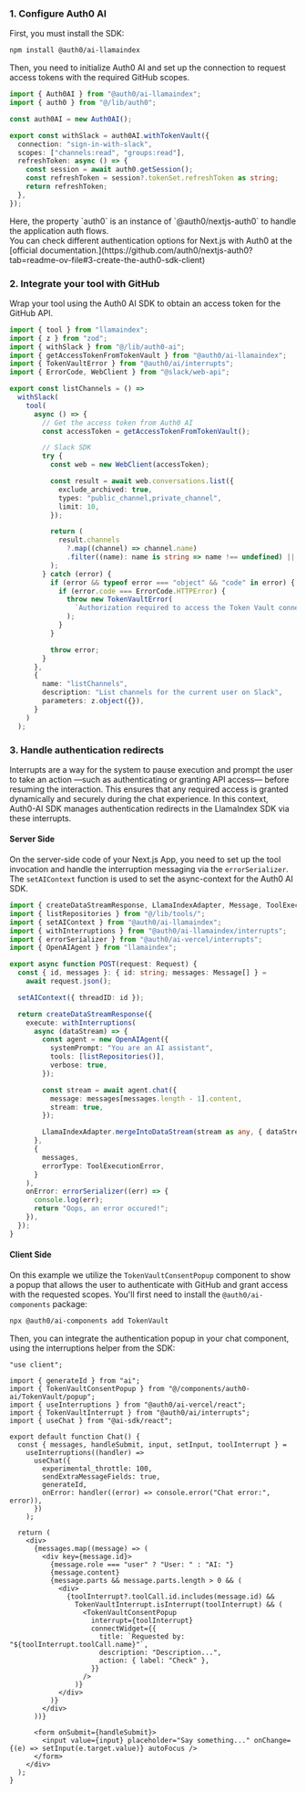 ### 1. Configure Auth0 AI

First, you must install the SDK:

```bash wrap lines
npm install @auth0/ai-llamaindex
```

Then, you need to initialize Auth0 AI and set up the connection to request access tokens with the required GitHub scopes.

```typescript ./src/lib/auth0-ai.ts wrap lines
import { Auth0AI } from "@auth0/ai-llamaindex";
import { auth0 } from "@/lib/auth0";

const auth0AI = new Auth0AI();

export const withSlack = auth0AI.withTokenVault({
  connection: "sign-in-with-slack",
  scopes: ["channels:read", "groups:read"],
  refreshToken: async () => {
    const session = await auth0.getSession();
    const refreshToken = session?.tokenSet.refreshToken as string;
    return refreshToken;
  },
});

```
<Info>
Here, the property `auth0` is an instance of `@auth0/nextjs-auth0` to handle the application auth flows. <br/>
You can check different authentication options for Next.js with Auth0 at the [official documentation.](https://github.com/auth0/nextjs-auth0?tab=readme-ov-file#3-create-the-auth0-sdk-client)
</Info>

### 2. Integrate your tool with GitHub

Wrap your tool using the Auth0 AI SDK to obtain an access token for the GitHub API.

```typescript ./src/lib/tools/listRepositories.ts wrap lines highlight={3-5,13,17,33-35}
import { tool } from "llamaindex";
import { z } from "zod";
import { withSlack } from "@/lib/auth0-ai";
import { getAccessTokenFromTokenVault } from "@auth0/ai-llamaindex";
import { TokenVaultError } from "@auth0/ai/interrupts";
import { ErrorCode, WebClient } from "@slack/web-api";

export const listChannels = () =>
  withSlack(
    tool(
      async () => {
        // Get the access token from Auth0 AI
        const accessToken = getAccessTokenFromTokenVault();

        // Slack SDK
        try {
          const web = new WebClient(accessToken);

          const result = await web.conversations.list({
            exclude_archived: true,
            types: "public_channel,private_channel",
            limit: 10,
          });

          return (
            result.channels
              ?.map((channel) => channel.name)
              .filter((name): name is string => name !== undefined) || []
          );
        } catch (error) {
          if (error && typeof error === "object" && "code" in error) {
            if (error.code === ErrorCode.HTTPError) {
              throw new TokenVaultError(
                `Authorization required to access the Token Vault connection`
              );
            }
          }

          throw error;
        }
      },
      {
        name: "listChannels",
        description: "List channels for the current user on Slack",
        parameters: z.object({}),
      }
    )
  );
```

### 3. Handle authentication redirects

Interrupts are a way for the system to pause execution and prompt the user to take an action —such as authenticating or granting API access— before resuming the interaction. This ensures that any required access is granted dynamically and securely during the chat experience. In this context, Auth0-AI SDK manages authentication redirects in the LlamaIndex SDK via these interrupts.

#### Server Side

On the server-side code of your Next.js App, you need to set up the tool invocation and handle the interruption messaging via the `errorSerializer`. The `setAIContext` function is used to set the async-context for the Auth0 AI SDK.

```typescript ./src/app/api/chat/route.ts wrap lines highlight={2-5,15,35}
import { createDataStreamResponse, LlamaIndexAdapter, Message, ToolExecutionError } from "ai";
import { listRepositories } from "@/lib/tools/";
import { setAIContext } from "@auth0/ai-llamaindex";
import { withInterruptions } from "@auth0/ai-llamaindex/interrupts";
import { errorSerializer } from "@auth0/ai-vercel/interrupts";
import { OpenAIAgent } from "llamaindex";

export async function POST(request: Request) {
  const { id, messages }: { id: string; messages: Message[] } =
    await request.json();

  setAIContext({ threadID: id });

  return createDataStreamResponse({
    execute: withInterruptions(
      async (dataStream) => {
        const agent = new OpenAIAgent({
          systemPrompt: "You are an AI assistant",
          tools: [listRepositories()],
          verbose: true,
        });

        const stream = await agent.chat({
          message: messages[messages.length - 1].content,
          stream: true,
        });

        LlamaIndexAdapter.mergeIntoDataStream(stream as any, { dataStream });
      },
      {
        messages,
        errorType: ToolExecutionError,
      }
    ),
    onError: errorSerializer((err) => {
      console.log(err);
      return "Oops, an error occured!";
    }),
  });
}
```

#### Client Side

On this example we utilize the `TokenVaultConsentPopup` component to show a popup that allows the user to authenticate with GitHub and grant access with the requested scopes. You'll first need to install the `@auth0/ai-components` package:

```bash wrap lines
npx @auth0/ai-components add TokenVault
```

Then, you can integrate the authentication popup in your chat component, using the interruptions helper from the SDK:

```tsx ./src/components/chat.tsx wrap lines highlight={4-6,28-38}
"use client";

import { generateId } from "ai";
import { TokenVaultConsentPopup } from "@/components/auth0-ai/TokenVault/popup";
import { useInterruptions } from "@auth0/ai-vercel/react";
import { TokenVaultInterrupt } from "@auth0/ai/interrupts";
import { useChat } from "@ai-sdk/react";

export default function Chat() {
  const { messages, handleSubmit, input, setInput, toolInterrupt } =
    useInterruptions((handler) =>
      useChat({
        experimental_throttle: 100,
        sendExtraMessageFields: true,
        generateId,
        onError: handler((error) => console.error("Chat error:", error)),
      })
    );

  return (
    <div>
      {messages.map((message) => (
        <div key={message.id}>
          {message.role === "user" ? "User: " : "AI: "}
          {message.content}
          {message.parts && message.parts.length > 0 && (
            <div>
              {toolInterrupt?.toolCall.id.includes(message.id) &&
                TokenVaultInterrupt.isInterrupt(toolInterrupt) && (
                  <TokenVaultConsentPopup
                    interrupt={toolInterrupt}
                    connectWidget={{
                      title: `Requested by: "${toolInterrupt.toolCall.name}"`,
                      description: "Description...",
                      action: { label: "Check" },
                    }}
                  />
                )}
            </div>
          )}
        </div>
      ))}

      <form onSubmit={handleSubmit}>
        <input value={input} placeholder="Say something..." onChange={(e) => setInput(e.target.value)} autoFocus />
      </form>
    </div>
  );
}
```
